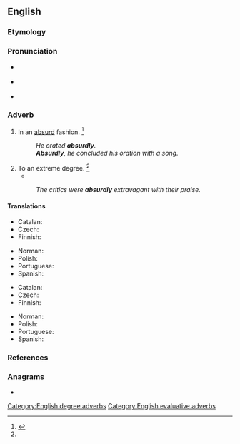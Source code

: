 ==English==

===Etymology===
{{suffix|en|absurd|ly}}

===Pronunciation===
* {{a|RP}} {{IPA|en|/əbˈsɜːd.li/}}
* {{a|US}} {{IPA|en|/æbˈsɝd.li/|/æbˈzɝd.li/|/əbˈsɝd.li/|/əbˈzɝd.li/}}
* {{audio|en|en-us-absurdly.ogg|Audio (US)}}

===Adverb===
{{en-adv}}

# In an [[absurd]] fashion. {{defdate|First attested in the mid 16<sup>th</sup> century.}}<ref name=SOED>{{R:SOED5|page=10}}</ref>
#: ''He orated '''absurdly'''.''
#: '''''Absurdly''', he concluded his oration with a song.''
# To an extreme degree. {{defdate|First attested in the mid 16<sup>th</sup> century.}}<ref name=SOED/>
#* {{quote-book|en|year=1996|author=Jon Byrell|title=Lairs, Urgers and Coat-Tuggers|publisher=Ironbark|location=Sydney|page=245|passage=By the year 1765, Richard `Dickie' Tattersall, the '''absurdly''' romantic self-styled soldier of fortune and indulged son of an obscenely well-off Yorkshire squire, was brimming with gratitude[.]}}
#: ''The critics were '''absurdly''' extravagant with their praise.''

====Translations====
{{trans-top|in an absurd fashion}}
* Catalan: {{t+|ca|absurdament}}
* Czech: {{t|cs|absurdně}}
* Finnish: {{t+|fi|absurdisti}}
{{trans-mid}}
* Norman: {{t|nrf|absurdément}}
* Polish: {{t+|pl|absurdalnie}}
* Portuguese: {{t|pt|absurdamente}}
* Spanish: {{t+|es|absurdamente}}
{{trans-bottom}}

{{trans-top|to an extreme degree}}
* Catalan: {{t+|ca|absurdament}}
* Czech: {{t|cs|absurdně}}
* Finnish: {{t+|fi|absurdisti}}
{{trans-mid}}
* Norman: {{t|nrf|absurdément}}
* Polish: {{t+|pl|absurdalnie}}
* Portuguese: {{t|pt|absurdamente}}
* Spanish: {{t+|es|absurdamente}}
{{trans-bottom}}

===References===
<references/>

===Anagrams===
* {{anagrams|en|a=abdlrsuy|rybaulds}}

[[Category:English degree adverbs]]
[[Category:English evaluative adverbs]]